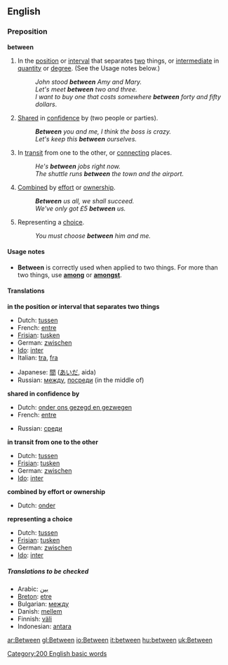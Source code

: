 ==English==

===Preposition===
'''between'''

#<!--DefA-->In the [[position]] or [[interval]] that separates [[two]] things, or [[intermediate]] in [[quantity]] or [[degree]].  (See the Usage notes below.)
#:''John stood '''between''' Amy and Mary.''
#:''Let's meet '''between''' two and three.''
#:''I want to buy one that costs somewhere '''between''' forty and fifty dollars''.
#<!--DefB-->[[Share]]d in [[confidence]] by (two people or parties).
#:'''''Between''' you and me, I think the boss is crazy.''
#:''Let's keep this '''between''' ourselves.''
#<!--DefC-->In [[transit]] from one to the other, or [[connecting]] places.
#:''He's '''between''' jobs right now.''
#:''The shuttle runs '''between''' the town and the airport.''
#<!--DefD-->[[Combined]] by [[effort]] or [[ownership]].
#:'''''Between''' us all, we shall succeed.''
#:''We've only got £5 '''between''' us.''
#<!--DefE-->Representing a [[choice]].
#:''You must choose '''between''' him and me.''

====Usage notes====
*'''Between''' is correctly used when applied to two things.  For more than two things, use '''[[among]]''' or '''[[amongst]]'''.

====Translations====
<!--DefA-->'''in the position or interval that separates two things'''
{{top}}
*Dutch: [[tussen]]
*French: [[entre]]
*[[Frisian]]: [[tusken]]
*German: [[zwischen]]
*[[Ido]]: [[inter]]
*Italian: [[tra]], [[fra]]
{{mid}}
*Japanese: [[間]] ([[あいだ]], aida)
*Russian: [[между]], [[посреди]] (in the middle of) 
{{bottom}}

<!--DefB-->'''shared in confidence by'''
{{top}}
*Dutch: [[onder ons gezegd en gezwegen]]
*French: [[entre]]
{{mid}}
*Russian: [[среди]]
{{bottom}}

<!--DefC-->'''in transit from one to the other'''
{{top}}
*Dutch: [[tussen]]
*[[Frisian]]: [[tusken]]
*German: [[zwischen]]
*[[Ido]]: [[inter]]
{{mid}}
{{bottom}}

<!--DefD-->'''combined by effort or ownership'''
{{top}}
*Dutch: [[onder]]
{{mid}}
{{bottom}}

<!--DefE-->'''representing a choice'''
{{top}}
*Dutch: [[tussen]]
*[[Frisian]]: [[tusken]]
*German: [[zwischen]]
*[[Ido]]: [[inter]]
{{mid}}
{{bottom}}

=====Translations to be checked=====
<!--Remove this section once all of the translations below have been moved into the tables above.-->
{{checktrans}}

*Arabic: [[بين]]
*[[Breton]]: [[etre]]
*Bulgarian: [[между]]
*Danish: [[mellem]]
*Finnish: [[väli]]
*Indonesian: [[antara]]

[[Category:200 English basic words]]

[[ar:Between]]
[[gl:Between]]
[[io:Between]]
[[it:between]]
[[hu:between]]
[[uk:Between]]